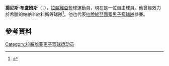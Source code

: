 '''揚尼斯·布盧姆斯'''（{{lang-sr|'''Jānis Blūms'''}}，{{bd|1982年|4月20日}}），[[拉脫維亞|拉脫維亞]]籃球運動員，現在是一位自由球員。他曾經效力於希臘的帕納辛納科斯等球隊<ref>{{Cite web|title=Panathinaikos strengthens backcourt with Blums|url=http://www.euroleague.net/item/141085|accessdate=2020-09-16|work=Welcome to EUROLEAGUE BASKETBALL|language=en}}</ref>。他也代表[[拉脫維亞國家男子籃球隊|拉脫維亞國家男子籃球隊]]參賽。

== 參考資料 == 
{{reflist}}

{{Authority control}}
{{DEFAULTSORT:Blūms, Jānis}}
[[Category:拉脱维亚男子篮球运动员|Category:拉脱维亚男子篮球运动员]]